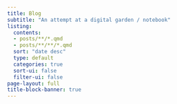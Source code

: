 ```yaml
---
title: Blog
subtitle: "An attempt at a digital garden / notebook"
listing:
  contents: 
  - posts/**/*.qmd
  - posts/**/**/*.qmd
  sort: "date desc"
  type: default
  categories: true
  sort-ui: false
  filter-ui: false
page-layout: full
title-block-banner: true
---
```

